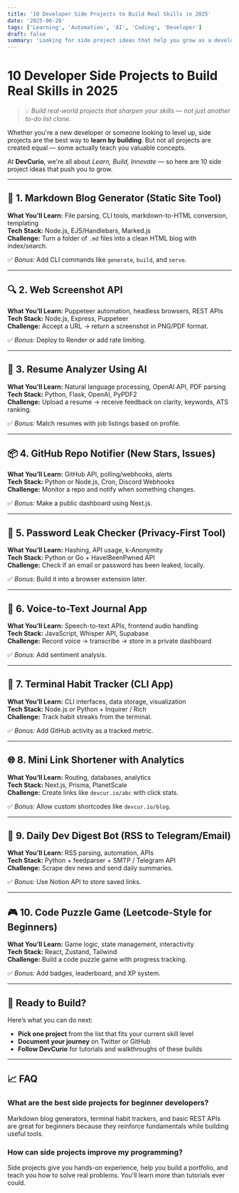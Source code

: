```yaml
---
title: '10 Developer Side Projects to Build Real Skills in 2025'
date: '2025-06-20'
tags: ['Learning', 'Automation', 'AI', 'Coding', 'Developer']
draft: false
summary: 'Looking for side project ideas that help you grow as a developer? Here are 10 meaningful coding projects that teach real-world skills—from building APIs to using AI and automation.'
---
```


# 10 Developer Side Projects to Build Real Skills in 2025

> 💡 _Build real-world projects that sharpen your skills — not just another to-do list clone._

Whether you're a new developer or someone looking to level up, side projects are the best way to **learn by building**. But not all projects are created equal — some actually teach you valuable concepts.

At **DevCurio**, we're all about _Learn, Build, Innovate_ — so here are 10 side project ideas that push you to grow.

---

## 🧠 1. Markdown Blog Generator (Static Site Tool)

**What You’ll Learn:** File parsing, CLI tools, markdown-to-HTML conversion, templating  
**Tech Stack:** Node.js, EJS/Handlebars, Marked.js  
**Challenge:** Turn a folder of `.md` files into a clean HTML blog with index/search.

✅ _Bonus:_ Add CLI commands like `generate`, `build`, and `serve`.

---

## 🔍 2. Web Screenshot API

**What You’ll Learn:** Puppeteer automation, headless browsers, REST APIs  
**Tech Stack:** Node.js, Express, Puppeteer  
**Challenge:** Accept a URL → return a screenshot in PNG/PDF format.

✅ _Bonus:_ Deploy to Render or add rate limiting.

---

## 🧠 3. Resume Analyzer Using AI

**What You’ll Learn:** Natural language processing, OpenAI API, PDF parsing  
**Tech Stack:** Python, Flask, OpenAI, PyPDF2  
**Challenge:** Upload a resume → receive feedback on clarity, keywords, ATS ranking.

✅ _Bonus:_ Match resumes with job listings based on profile.

---

## 📦 4. GitHub Repo Notifier (New Stars, Issues)

**What You’ll Learn:** GitHub API, polling/webhooks, alerts  
**Tech Stack:** Python or Node.js, Cron, Discord Webhooks  
**Challenge:** Monitor a repo and notify when something changes.

✅ _Bonus:_ Make a public dashboard using Next.js.

---

## 🔐 5. Password Leak Checker (Privacy-First Tool)

**What You’ll Learn:** Hashing, API usage, k-Anonymity  
**Tech Stack:** Python or Go + HaveIBeenPwned API  
**Challenge:** Check if an email or password has been leaked, locally.

✅ _Bonus:_ Build it into a browser extension later.

---

## 🎤 6. Voice-to-Text Journal App

**What You’ll Learn:** Speech-to-text APIs, frontend audio handling  
**Tech Stack:** JavaScript, Whisper API, Supabase  
**Challenge:** Record voice → transcribe → store in a private dashboard

✅ _Bonus:_ Add sentiment analysis.

---

## 🧹 7. Terminal Habit Tracker (CLI App)

**What You’ll Learn:** CLI interfaces, data storage, visualization  
**Tech Stack:** Node.js or Python + Inquirer / Rich  
**Challenge:** Track habit streaks from the terminal.

✅ _Bonus:_ Add GitHub activity as a tracked metric.

---

## 🌐 8. Mini Link Shortener with Analytics

**What You’ll Learn:** Routing, databases, analytics  
**Tech Stack:** Next.js, Prisma, PlanetScale  
**Challenge:** Create links like `devcur.io/abc` with click stats.

✅ _Bonus:_ Allow custom shortcodes like `devcur.io/blog`.

---

## 🤖 9. Daily Dev Digest Bot (RSS to Telegram/Email)

**What You’ll Learn:** RSS parsing, automation, APIs  
**Tech Stack:** Python + feedparser + SMTP / Telegram API  
**Challenge:** Scrape dev news and send daily summaries.

✅ _Bonus:_ Use Notion API to store saved links.

---

## 🎮 10. Code Puzzle Game (Leetcode-Style for Beginners)

**What You’ll Learn:** Game logic, state management, interactivity  
**Tech Stack:** React, Zustand, Tailwind  
**Challenge:** Build a code puzzle game with progress tracking.

✅ _Bonus:_ Add badges, leaderboard, and XP system.

---

## 🧩 Ready to Build?

Here’s what you can do next:

- **Pick one project** from the list that fits your current skill level
- **Document your journey** on Twitter or GitHub
- **Follow DevCurio** for tutorials and walkthroughs of these builds

---

## 📈 FAQ

### What are the best side projects for beginner developers?

Markdown blog generators, terminal habit trackers, and basic REST APIs are great for beginners because they reinforce fundamentals while building useful tools.

### How can side projects improve my programming?

Side projects give you hands-on experience, help you build a portfolio, and teach you how to solve real problems. You'll learn more than tutorials ever could.
